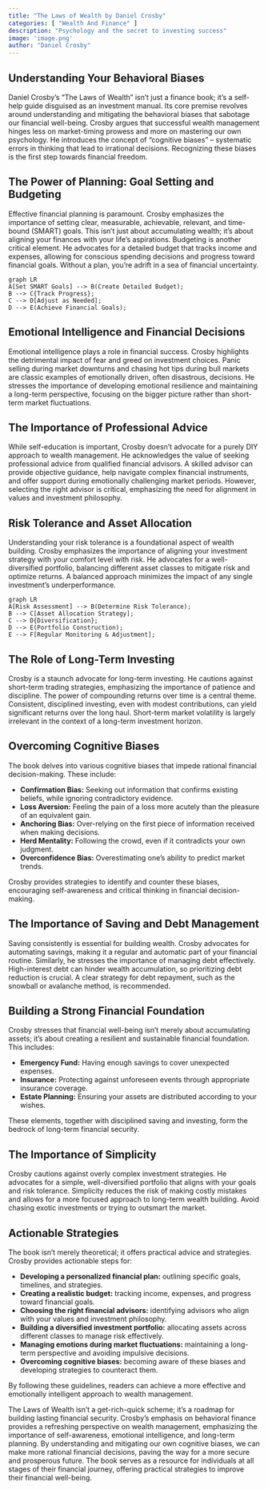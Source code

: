 ```yaml
---
title: "The Laws of Wealth by Daniel Crosby"
categories: [ "Wealth And Finance" ]
description: "Psychology and the secret to investing success"
image: 'image.png'
author: "Daniel Crosby"
---
```

## Understanding Your Behavioral Biases

Daniel Crosby's "The Laws of Wealth" isn't just a finance book; it's a self-help guide disguised as an investment manual.  Its core premise revolves around understanding and mitigating the behavioral biases that sabotage our financial well-being.  Crosby argues that successful wealth management hinges less on market-timing prowess and more on mastering our own psychology.  He introduces the concept of "cognitive biases" – systematic errors in thinking that lead to irrational decisions. Recognizing these biases is the first step towards financial freedom.

## The Power of Planning: Goal Setting and Budgeting

Effective financial planning is paramount. Crosby emphasizes the importance of setting clear, measurable, achievable, relevant, and time-bound (SMART) goals. This isn't just about accumulating wealth; it's about aligning your finances with your life's aspirations. Budgeting is another critical element. He advocates for a detailed budget that tracks income and expenses, allowing for conscious spending decisions and progress toward financial goals. Without a plan, you're adrift in a sea of financial uncertainty.

```mermaid
graph LR
A[Set SMART Goals] --> B(Create Detailed Budget);
B --> C{Track Progress};
C --> D[Adjust as Needed];
D --> E(Achieve Financial Goals);
```

## Emotional Intelligence and Financial Decisions

Emotional intelligence plays a role in financial success. Crosby highlights the detrimental impact of fear and greed on investment choices. Panic selling during market downturns and chasing hot tips during bull markets are classic examples of emotionally driven, often disastrous, decisions. He stresses the importance of developing emotional resilience and maintaining a long-term perspective, focusing on the bigger picture rather than short-term market fluctuations.

## The Importance of Professional Advice

While self-education is important, Crosby doesn't advocate for a purely DIY approach to wealth management. He acknowledges the value of seeking professional advice from qualified financial advisors. A skilled advisor can provide objective guidance, help navigate complex financial instruments, and offer support during emotionally challenging market periods. However, selecting the right advisor is critical, emphasizing the need for alignment in values and investment philosophy.

## Risk Tolerance and Asset Allocation

Understanding your risk tolerance is a foundational aspect of wealth building.  Crosby emphasizes the importance of aligning your investment strategy with your comfort level with risk.  He advocates for a well-diversified portfolio, balancing different asset classes to mitigate risk and optimize returns.  A balanced approach minimizes the impact of any single investment's underperformance.

```mermaid
graph LR
A[Risk Assessment] --> B(Determine Risk Tolerance);
B --> C[Asset Allocation Strategy];
C --> D{Diversification};
D --> E(Portfolio Construction);
E --> F[Regular Monitoring & Adjustment];
```

## The Role of Long-Term Investing

Crosby is a staunch advocate for long-term investing.  He cautions against short-term trading strategies, emphasizing the importance of patience and discipline.  The power of compounding returns over time is a central theme.  Consistent, disciplined investing, even with modest contributions, can yield significant returns over the long haul.  Short-term market volatility is largely irrelevant in the context of a long-term investment horizon.

## Overcoming Cognitive Biases

The book delves into various cognitive biases that impede rational financial decision-making.  These include:

* **Confirmation Bias:** Seeking out information that confirms existing beliefs, while ignoring contradictory evidence.
* **Loss Aversion:** Feeling the pain of a loss more acutely than the pleasure of an equivalent gain.
* **Anchoring Bias:** Over-relying on the first piece of information received when making decisions.
* **Herd Mentality:** Following the crowd, even if it contradicts your own judgment.
* **Overconfidence Bias:** Overestimating one's ability to predict market trends.

Crosby provides strategies to identify and counter these biases, encouraging self-awareness and critical thinking in financial decision-making.

## The Importance of Saving and Debt Management

Saving consistently is essential for building wealth.  Crosby advocates for automating savings, making it a regular and automatic part of your financial routine.  Similarly, he stresses the importance of managing debt effectively.  High-interest debt can hinder wealth accumulation, so prioritizing debt reduction is crucial.  A clear strategy for debt repayment, such as the snowball or avalanche method, is recommended.

## Building a Strong Financial Foundation

Crosby stresses that financial well-being isn't merely about accumulating assets; it's about creating a resilient and sustainable financial foundation.  This includes:

* **Emergency Fund:** Having enough savings to cover unexpected expenses.
* **Insurance:** Protecting against unforeseen events through appropriate insurance coverage.
* **Estate Planning:** Ensuring your assets are distributed according to your wishes.


These elements, together with disciplined saving and investing, form the bedrock of long-term financial security.

## The Importance of Simplicity

Crosby cautions against overly complex investment strategies.  He advocates for a simple, well-diversified portfolio that aligns with your goals and risk tolerance.  Simplicity reduces the risk of making costly mistakes and allows for a more focused approach to long-term wealth building.  Avoid chasing exotic investments or trying to outsmart the market.


## Actionable Strategies

The book isn't merely theoretical; it offers practical advice and strategies.  Crosby provides actionable steps for:


* **Developing a personalized financial plan:** outlining specific goals, timelines, and strategies.
* **Creating a realistic budget:** tracking income, expenses, and progress toward financial goals.
* **Choosing the right financial advisors:** identifying advisors who align with your values and investment philosophy.
* **Building a diversified investment portfolio:** allocating assets across different classes to manage risk effectively.
* **Managing emotions during market fluctuations:** maintaining a long-term perspective and avoiding impulsive decisions.
* **Overcoming cognitive biases:** becoming aware of these biases and developing strategies to counteract them.


By following these guidelines, readers can achieve a more effective and emotionally intelligent approach to wealth management.




The Laws of Wealth isn't a get-rich-quick scheme; it's a roadmap for building lasting financial security. Crosby's emphasis on behavioral finance provides a refreshing perspective on wealth management, emphasizing the importance of self-awareness, emotional intelligence, and long-term planning. By understanding and mitigating our own cognitive biases, we can make more rational financial decisions, paving the way for a more secure and prosperous future. The book serves as a resource for individuals at all stages of their financial journey, offering practical strategies to improve their financial well-being.

